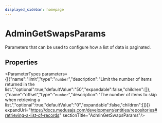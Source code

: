 ```yaml
---
displayed_sidebar: homepage
---
```



# AdminGetSwapsParams

Parameters that can be used to configure how a list of data is paginated.

## Properties

<ParameterTypes parameters={[{"name":"limit","type":"`number`","description":"Limit the number of items returned in the list.","optional":true,"defaultValue":"50","expandable":false,"children":[]},{"name":"offset","type":"`number`","description":"The number of items to skip when retrieving a list.","optional":true,"defaultValue":"0","expandable":false,"children":[]}]} expandUrl="https://docs.medusajs.com/development/entities/repositories#retrieving-a-list-of-records" sectionTitle="AdminGetSwapsParams"/>
